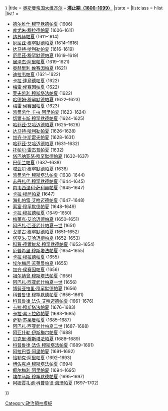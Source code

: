 {{Navbox
|name = Grand Viziers of Ottoman Empire-Stagnation (1606-1699)
|border = {{{border|{{{1|}}}}}}
|title = [[奥斯曼帝国]][[奥斯曼帝国大维齐尔列表|大维齐尔]] – '''[[奥斯曼帝国滞止期|滞止期（1606–1699）]]'''
|state = {{{state|autocollapse}}}
|listclass = hlist
|list1 = 
* [[德尔维什·穆罕默德帕夏]] (1606)
* [[库尤朱·穆拉德帕夏]] (1606–1611)
* [[纳苏赫帕夏]] (1611–1614)
* [[厄屈茲·穆罕默德帕夏]] (1614–1616)
* [[达马特·哈利勒帕夏]] (1616–1619)
* [[厄屈茲·穆罕默德帕夏]] (1619–1619)
* [[居泽杰·阿里帕夏]] (1619–1621)
* [[奥赫里利·侯赛因帕夏]] (1621)
* [[迪拉韦帕夏]] (1621–1622)
* [[卡拉·達烏德帕夏]] (1622)
* [[梅雷·侯赛因帕夏]] (1622)
* [[莱夫凯利·穆斯塔法帕夏]] (1622)
* [[哈德姆·穆罕默德帕夏]] (1622–1623)
* [[梅雷·侯赛因帕夏]] (1623)
* [[凯曼凯什·卡拉·阿里帕夏]] (1623–1624)
* [[切爾卡斯·穆罕默德帕夏]] (1624–1625)
* [[哈菲茲·艾哈迈德帕夏]] (1625–1626)
* [[达马特·哈利勒帕夏]] (1626–1628)
* [[加齐·许斯雷夫帕夏]] (1628–1631)
* [[哈菲茲·艾哈迈德帕夏]] (1631–1632)
* [[托帕尔·雷杰普帕夏]] (1632)
* [[塔巴纳亚瑟·穆罕默德帕夏]] (1632–1637)
* [[巴伊兰帕夏]] (1637–1638)
* [[塔亚尔·穆罕默德帕夏]] (1638)
* [[凯曼凯什·穆斯塔法帕夏]] (1638–1644)
* [[苏丹扎代·穆罕默德帕夏]] (1644–1645)
* [[内韦西涅利·萨利赫帕夏]] (1645–1647)
* [[卡拉·穆萨帕夏]] (1647)
* [[海扎帕雷·艾哈迈德帕夏]] (1647–1648)
* [[索富·穆罕默德帕夏]] (1648–1649)
* [[卡拉·穆拉德帕夏]] (1649–1650)
* [[梅莱克·艾哈迈德帕夏]] (1650–1651)
* [[阿巴扎·西亚武什帕夏一世]] (1651)
* [[戈爾古·穆罕默德帕夏]] (1651–1652)
* [[塔亨朱·艾哈迈德帕夏]] (1652–1653)
* [[科賈·德爾維希·穆罕默德帕夏]] (1653–1654)
* [[厄普希里·穆斯塔法帕夏]] (1654–1655)
* [[卡拉·穆拉德帕夏]] (1655)
* [[埃尔梅尼·苏莱曼帕夏]] (1655)
* [[加齐·侯赛因帕夏]] (1656)
* [[祖尔纳曾·穆斯塔法帕夏]] (1656)
* [[阿巴扎·西亚武什帕夏一世]] (1656)
* [[博努亚拉里·穆罕默德帕夏]] (1656)
* [[科普鲁律·穆罕默德帕夏]] (1656–1661)
* [[科普鲁律·法佐·艾哈迈德帕夏]] (1661–1676)
* [[卡拉·穆斯塔法帕夏]] (1676–1683)
* [[卡拉·易卜拉欣帕夏]] (1683–1685)
* [[萨勒·苏莱曼帕夏]] (1685–1687)
* [[阿巴扎·西亚武什帕夏二世]] (1687–1688)
* [[阿亚什勒·伊斯梅尔帕夏]] (1688)
* [[贝克里·穆斯塔法帕夏]] (1688–1689)
* [[科普鲁律·法佐·穆斯塔法帕夏]] (1689–1691)
* [[阿拉巴哲·阿里帕夏]] (1691–1692)
* [[恰勒克·阿里帕夏]] (1692–1693)
* [[博佐克卢·穆斯塔法帕夏]] (1694)
* [[叙尔梅利·阿里帕夏]] (1694–1695)
* [[埃尔马斯·穆罕默德帕夏]] (1695–1697)
* [[阿姆賈扎德·科普魯律·海珊帕夏]] (1697–1702)
}}<noinclude>
{{collapsible option}}
[[Category:政治領袖模板]]
</noinclude>